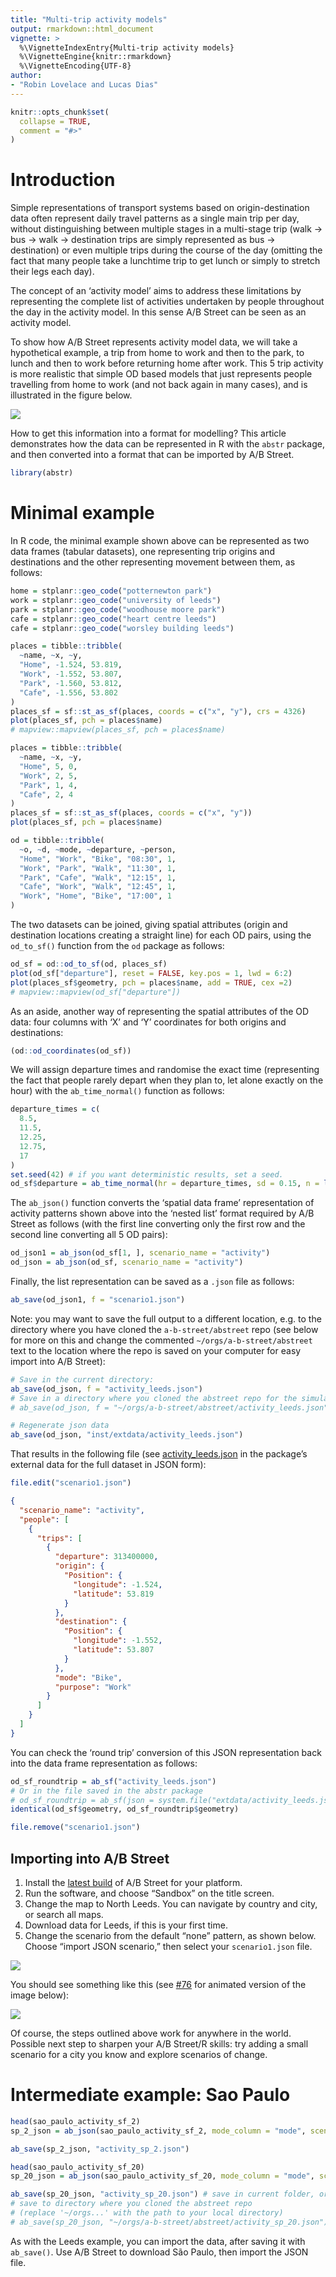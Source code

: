 ---
title: "Multi-trip activity models"
output: rmarkdown::html_document
vignette: >
  %\VignetteIndexEntry{Multi-trip activity models}
  %\VignetteEngine{knitr::rmarkdown}
  %\VignetteEncoding{UTF-8}
author: 
- "Robin Lovelace and Lucas Dias"
---

```{r, include = FALSE}
knitr::opts_chunk$set(
  collapse = TRUE,
  comment = "#>"
)
```

# Introduction

Simple representations of transport systems based on origin-destination data often represent daily travel patterns as a single main trip per day, without distinguishing between multiple stages in a multi-stage trip (walk -> bus -> walk -> destination trips are simply represented as bus -> destination) or even multiple trips during the course of the day (omitting the fact that many people take a lunchtime trip to get lunch or simply to stretch their legs each day).

The concept of an 'activity model' aims to address these limitations by representing the complete list of activities undertaken by people throughout the day in the activity model.
In this sense A/B Street can be seen as an activity model.

To show how A/B Street represents activity model data, we will take a hypothetical example, a trip from home to work and then to the park, to lunch and then to work before returning home after work.
This 5 trip activity is more realistic that simple OD based models that just represents people travelling from home to work (and not back again in many cases), and is illustrated in the figure below.

![](od-sketch.png)

How to get this information into a format for modelling?
This article demonstrates how the data can be represented in R with the `abstr` package, and then converted into a format that can be imported by A/B Street.

```{r setup}
library(abstr)
```

# Minimal example

In R code, the minimal example shown above can be represented as two data frames (tabular datasets), one representing trip origins and destinations and the other representing movement between them, as follows:

```{r getlocations, eval=FALSE, echo=FALSE}
home = stplanr::geo_code("potternewton park")
work = stplanr::geo_code("university of leeds")
park = stplanr::geo_code("woodhouse moore park")
cafe = stplanr::geo_code("heart centre leeds")
cafe = stplanr::geo_code("worsley building leeds")
```


```{r places}
places = tibble::tribble(
  ~name, ~x, ~y,
  "Home", -1.524, 53.819,
  "Work", -1.552, 53.807,
  "Park", -1.560, 53.812,
  "Cafe", -1.556, 53.802
)
places_sf = sf::st_as_sf(places, coords = c("x", "y"), crs = 4326)
plot(places_sf, pch = places$name)
# mapview::mapview(places_sf, pch = places$name)
```


```{r placestoosimple, eval=FALSE, echo=FALSE}
places = tibble::tribble(
  ~name, ~x, ~y,
  "Home", 5, 0,
  "Work", 2, 5,
  "Park", 1, 4,
  "Cafe", 2, 4
)
places_sf = sf::st_as_sf(places, coords = c("x", "y"))
plot(places_sf, pch = places$name)
```


```{r lines}
od = tibble::tribble(
  ~o, ~d, ~mode, ~departure, ~person,
  "Home", "Work", "Bike", "08:30", 1,
  "Work", "Park", "Walk", "11:30", 1,
  "Park", "Cafe", "Walk", "12:15", 1,
  "Cafe", "Work", "Walk", "12:45", 1,
  "Work", "Home", "Bike", "17:00", 1
)
```

The two datasets can be joined, giving spatial attributes (origin and destination locations creating a straight line) for each OD pairs, using the `od_to_sf()` function from the `od` package as follows:

```{r}
od_sf = od::od_to_sf(od, places_sf)
plot(od_sf["departure"], reset = FALSE, key.pos = 1, lwd = 6:2)
plot(places_sf$geometry, pch = places$name, add = TRUE, cex =2)
# mapview::mapview(od_sf["departure"])
```

As an aside, another way of representing the spatial attributes of the OD data: four columns with 'X' and 'Y' coordinates for both origins and destinations:

```{r}
(od::od_coordinates(od_sf))
```

We will assign departure times and randomise the exact time (representing the fact that people rarely depart when they plan to, let alone exactly on the hour) with the `ab_time_normal()` function as follows:


```{r}
departure_times = c(
  8.5,
  11.5,
  12.25,
  12.75,
  17
)
set.seed(42) # if you want deterministic results, set a seed.
od_sf$departure = ab_time_normal(hr = departure_times, sd = 0.15, n = length(departure_times))
```

The `ab_json()` function converts the 'spatial data frame' representation of activity patterns shown above into the 'nested list' format required by A/B Street as follows (with the first line converting only the first row and the second line converting all 5 OD pairs):

```{r}
od_json1 = ab_json(od_sf[1, ], scenario_name = "activity")
od_json = ab_json(od_sf, scenario_name = "activity")
```

Finally, the list representation can be saved as a `.json` file as follows:

```{r absave}
ab_save(od_json1, f = "scenario1.json")
```

Note: you may want to save the full output to a different location, e.g. to the directory where you have cloned the `a-b-street/abstreet` repo (see below for more on this and change the commented `~/orgs/a-b-street/abstreet` text to the location where the repo is saved on your computer for easy import into A/B Street):

```{r}
# Save in the current directory:
ab_save(od_json, f = "activity_leeds.json")
# Save in a directory where you cloned the abstreet repo for the simulation
# ab_save(od_json, f = "~/orgs/a-b-street/abstreet/activity_leeds.json")


```


```{r, eval=FALSE, echo=FALSE}
# Regenerate json data 
ab_save(od_json, "inst/extdata/activity_leeds.json")
```


That results in the following file (see [activity_leeds.json](https://github.com/a-b-street/abstr/blob/main/inst/extdata/activity_leeds.json) in the package's external data for the full dataset in JSON form):

```{r, eval=FALSE}
file.edit("scenario1.json")
```


```json
{
  "scenario_name": "activity",
  "people": [
    {
      "trips": [
        {
          "departure": 313400000,
          "origin": {
            "Position": {
              "longitude": -1.524,
              "latitude": 53.819
            }
          },
          "destination": {
            "Position": {
              "longitude": -1.552,
              "latitude": 53.807
            }
          },
          "mode": "Bike",
          "purpose": "Work"
        }
      ]
    }
  ]
}
```

You can check the 'round trip' conversion of this JSON representation back into the data frame representation as follows:

<!-- Todo: these are not totally identical, only the geomtry is: -->

```{r}
od_sf_roundtrip = ab_sf("activity_leeds.json")
# Or in the file saved in the abstr package
# od_sf_roundtrip = ab_sf(json = system.file("extdata/activity_leeds.json", package = "abstr"))
identical(od_sf$geometry, od_sf_roundtrip$geometry) 
```

```{r, include=FALSE}
file.remove("scenario1.json")
```


## Importing into A/B Street

1.  Install the [latest build](https://a-b-street.github.io/docs/user/index.html) of A/B Street for your platform.
2.  Run the software, and choose "Sandbox" on the title screen.
3.  Change the map to North Leeds. You can navigate by country and city, or search all maps.
4.  Download data for Leeds, if this is your first time.
5.  Change the scenario from the default "none" pattern, as shown below. Choose "import JSON scenario," then select your `scenario1.json` file.

![](https://user-images.githubusercontent.com/1825120/133446982-043eaad3-e832-4e7e-bcd3-2371a9094ad8.png)

You should see something like this (see [#76](https://github.com/a-b-street/abstr/issues/76) for animated version of the image below):


![](https://user-images.githubusercontent.com/1825120/133152963-a57d3812-e05c-4acb-8969-5464ab2b5d74.png)

Of course, the steps outlined above work for anywhere in the world.
Possible next step to sharpen your A/B Street/R skills: try adding a small scenario for a city you know and explore scenarios of change.

<!-- Todo: -->

<!-- possible -->
<!-- # Montlake example -->

# Intermediate example: Sao Paulo

```{r}
head(sao_paulo_activity_sf_2)
sp_2_json = ab_json(sao_paulo_activity_sf_2, mode_column = "mode", scenario_name = "2-agents")
```

```{r, eval=FALSE}
ab_save(sp_2_json, "activity_sp_2.json")
```

```{r}
head(sao_paulo_activity_sf_20)
sp_20_json = ab_json(sao_paulo_activity_sf_20, mode_column = "mode", scenario_name = "20-agents")
```

```{r, eval=FALSE}
ab_save(sp_20_json, "activity_sp_20.json") # save in current folder, or:
# save to directory where you cloned the abstreet repo 
# (replace '~/orgs...' with the path to your local directory)
# ab_save(sp_20_json, "~/orgs/a-b-street/abstreet/activity_sp_20.json")
```

As with the Leeds example, you can import the data, after saving it with `ab_save()`. Use A/B Street to download São Paulo, then import the JSON file.
